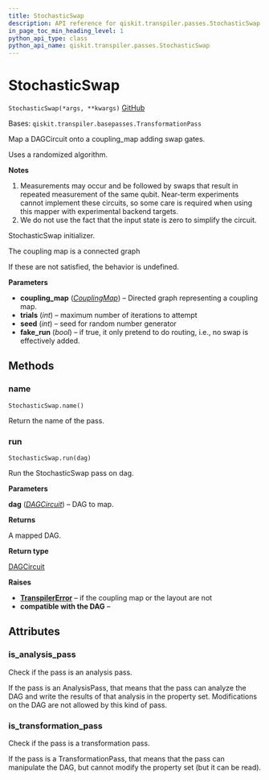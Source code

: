 ```yaml
---
title: StochasticSwap
description: API reference for qiskit.transpiler.passes.StochasticSwap
in_page_toc_min_heading_level: 1
python_api_type: class
python_api_name: qiskit.transpiler.passes.StochasticSwap
---
```


# StochasticSwap

<span id="qiskit.transpiler.passes.StochasticSwap" />

`StochasticSwap(*args, **kwargs)` [GitHub](https://github.com/qiskit/qiskit/tree/stable/0.20/qiskit/transpiler/passes/routing/stochastic_swap.py "view source code")

Bases: `qiskit.transpiler.basepasses.TransformationPass`

Map a DAGCircuit onto a coupling\_map adding swap gates.

Uses a randomized algorithm.

**Notes**

1.  Measurements may occur and be followed by swaps that result in repeated measurement of the same qubit. Near-term experiments cannot implement these circuits, so some care is required when using this mapper with experimental backend targets.
2.  We do not use the fact that the input state is zero to simplify the circuit.

StochasticSwap initializer.

The coupling map is a connected graph

If these are not satisfied, the behavior is undefined.

**Parameters**

*   **coupling\_map** ([*CouplingMap*](qiskit.transpiler.CouplingMap "qiskit.transpiler.CouplingMap")) – Directed graph representing a coupling map.
*   **trials** (*int*) – maximum number of iterations to attempt
*   **seed** (*int*) – seed for random number generator
*   **fake\_run** (*bool*) – if true, it only pretend to do routing, i.e., no swap is effectively added.

## Methods

### name

<span id="qiskit.transpiler.passes.StochasticSwap.name" />

`StochasticSwap.name()`

Return the name of the pass.

### run

<span id="qiskit.transpiler.passes.StochasticSwap.run" />

`StochasticSwap.run(dag)`

Run the StochasticSwap pass on dag.

**Parameters**

**dag** ([*DAGCircuit*](qiskit.dagcircuit.DAGCircuit "qiskit.dagcircuit.DAGCircuit")) – DAG to map.

**Returns**

A mapped DAG.

**Return type**

[DAGCircuit](qiskit.dagcircuit.DAGCircuit "qiskit.dagcircuit.DAGCircuit")

**Raises**

*   [**TranspilerError**](qiskit.transpiler.TranspilerError "qiskit.transpiler.TranspilerError") – if the coupling map or the layout are not
*   **compatible with the DAG** –

## Attributes

<span id="qiskit.transpiler.passes.StochasticSwap.is_analysis_pass" />

### is\_analysis\_pass

Check if the pass is an analysis pass.

If the pass is an AnalysisPass, that means that the pass can analyze the DAG and write the results of that analysis in the property set. Modifications on the DAG are not allowed by this kind of pass.

<span id="qiskit.transpiler.passes.StochasticSwap.is_transformation_pass" />

### is\_transformation\_pass

Check if the pass is a transformation pass.

If the pass is a TransformationPass, that means that the pass can manipulate the DAG, but cannot modify the property set (but it can be read).

